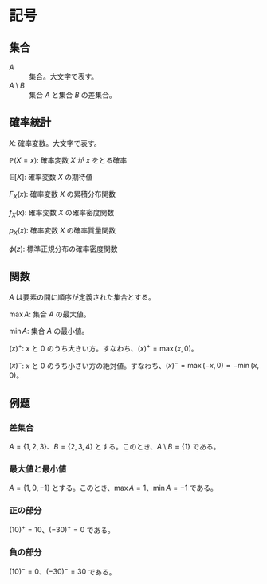 # 記号 {.unnumbered}

## 集合

$A$
: 集合。大文字で表す。

$A \setminus B$
: 集合 $A$ と集合 $B$ の差集合。

## 確率統計

$X$: 確率変数。大文字で表す。

$\mathbb{P}(X = x)$: 確率変数 $X$ が $x$ をとる確率

$\mathbb{E}[X]$: 確率変数 $X$ の期待値

$F_X(x)$: 確率変数 $X$ の累積分布関数

$f_X(x)$: 確率変数 $X$ の確率密度関数

$p_X(x)$: 確率変数 $X$ の確率質量関数

$\phi(z)$: 標準正規分布の確率密度関数

## 関数

$A$ は要素の間に順序が定義された集合とする。

$\max A$: 集合 $A$ の最大値。

$\min A$: 集合 $A$ の最小値。

$(x)^+$: $x$ と $0$ のうち大きい方。すなわち、$(x)^+ = \max(x, 0)$。

$(x)^-$: $x$ と $0$ のうち小さい方の絶対値。すなわち、$(x)^- = \max(-x, 0) = -\min(x, 0)$。

## 例題

:::{#exm-setminus}
### 差集合

$A = \{1, 2, 3\}$、$B = \{2, 3, 4\}$ とする。このとき、$A \setminus B = \{1\}$ である。
:::

:::{#exm-min-max}
### 最大値と最小値

$A = \{1, 0, -1\}$ とする。このとき、$\max A = 1$、$\min A = -1$ である。
:::

:::{#exm-positive-part}
### 正の部分

$(10)^+ = 10$、$(-30)^+ = 0$ である。
:::

:::{#exm-negative-part}
### 負の部分

$(10)^- = 0$、$(-30)^- = 30$ である。
:::

